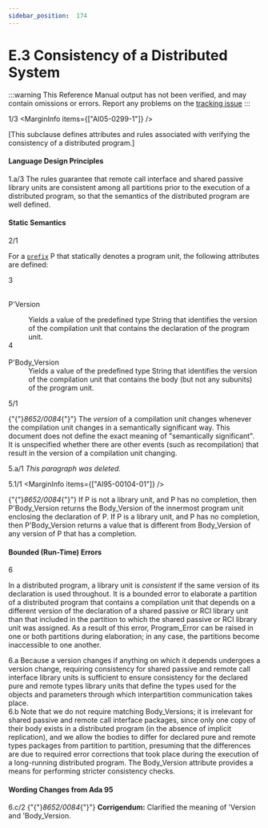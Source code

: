 ```yaml
---
sidebar_position:  174
---
```


# E.3 Consistency of a Distributed System

:::warning
This Reference Manual output has not been verified,
and may contain omissions or errors.
Report any problems on the [tracking issue](https://github.com/ada-lang-io/ada-lang-io/issues/20)
:::


<MarginText>1/3</MarginText>
<MarginInfo items={["AI05-0299-1"]} />
<p>[This subclause defines attributes and rules associated with verifying the consistency of a distributed program.] <br /></p>


#### Language Design Principles

<AnnotatedOnly>
<MarginText>1.a/3</MarginText>
<MarginInfo items={["AI05-0248-1"]} />
<Admonition type="aarm" aarm="note">
The rules guarantee that remote call interface and shared passive library units are consistent among all partitions prior to the execution of a distributed program, so that the semantics of the distributed program are well defined.<br /></Admonition>
</AnnotatedOnly>


#### Static Semantics

<MarginText>2/1</MarginText>
<p>For a <code><a href="../AA-4/AA-4.1#S0093">prefix</a></code> P that statically denotes a program unit, the following attributes are defined: <br /></p>

<MarginText>3</MarginText>
<dt><br/>P'Version</dt>
<dl>
<dd>Yields a value of the predefined type String that identifies the version of the compilation unit that contains the declaration of the program unit.<br /></dd>
<MarginText>4</MarginText>
<dt><br/>P'Body_Version</dt>
<dd>Yields a value of the predefined type String that identifies the version of the compilation unit that contains the body (but not any subunits) of the program unit. <br /></dd>
</dl>
<MarginText>5/1</MarginText>
<MarginInfo items={["AI95-00104-01"]} />
<p>{"{"}<em>8652/0084</em>{"}"} The <em>version</em> of a compilation unit changes whenever the compilation unit changes in a semantically significant way. This document does not define the exact meaning of "semantically significant". It is unspecified whether there are other events (such as recompilation) that result in the version of a compilation unit changing. <br /></p>

<AnnotatedOnly>
<MarginText>5.a/1</MarginText>
<Admonition type="aarm" aarm="note">
<em>This paragraph was deleted.</em><br /></Admonition>
</AnnotatedOnly>

<MarginText>5.1/1</MarginText>
<MarginInfo items={["AI95-00104-01"]} />
<p>{"{"}<em>8652/0084</em>{"}"} If P is not a library unit, and P has no completion, then P'Body_Version returns the Body_Version of the innermost program unit enclosing the declaration of P. If P is a library unit, and P has no completion, then P'Body_Version returns a value that is different from Body_Version of any version of P that has a completion. <br /></p>


#### Bounded (Run-Time) Errors

<MarginText>6</MarginText>
<p>In a distributed program, a library unit is <em>consistent</em> if the same version of its declaration is used throughout. It is a bounded error to elaborate a partition of a distributed program that contains a compilation unit that depends on a different version of the declaration of a shared passive or RCI library unit than that included in the partition to which the shared passive or RCI library unit was assigned. As a result of this error, Program_Error can be raised in one or both partitions during elaboration; in any case, the partitions become inaccessible to one another. <br /></p>

<AnnotatedOnly>
<MarginText>6.a</MarginText>
<Admonition type="aarm" aarm="ramification">
<strong></strong>Because a version changes if anything on which it depends undergoes a version change, requiring consistency for shared passive and remote call interface library units is sufficient to ensure consistency for the declared pure and remote types library units that define the types used for the objects and parameters through which interpartition communication takes place.<br /></Admonition>
</AnnotatedOnly>

<AnnotatedOnly>
<MarginText>6.b</MarginText>
<Admonition type="aarm" aarm="note">
Note that we do not require matching Body_Versions; it is irrelevant for shared passive and remote call interface packages, since only one copy of their body exists in a distributed program (in the absence of implicit replication), and we allow the bodies to differ for declared pure and remote types packages from partition to partition, presuming that the differences are due to required error corrections that took place during the execution of a long-running distributed program. The Body_Version attribute provides a means for performing stricter consistency checks. <br /></Admonition>
</AnnotatedOnly>

<AnnotatedOnly>

#### Wording Changes from Ada 95

</AnnotatedOnly>
<AnnotatedOnly>
<MarginText>6.c/2</MarginText>
<MarginInfo items={["AI95-00104-01"]} />
<Admonition type="aarm" aarm="note">
{"{"}<em>8652/0084</em>{"}"} <strong>Corrigendum:</strong> Clarified the meaning of 'Version and 'Body_Version. <br /></Admonition>
</AnnotatedOnly>

